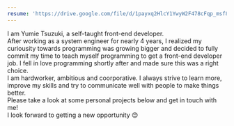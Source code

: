 ```yaml
---
resume: 'https://drive.google.com/file/d/1payxq2HlcY1YwyW2F478cFqp_msf84hY/view'
---
```


I am Yumie Tsuzuki, a self-taught front-end developer.<br />
After working as a system engineer for nearly 4 years, I realized my curiousity towards programming was growing bigger and decided to fully commit my time to teach myself programming to get a front-end developer job. I fell in love programming shortly after and made sure this was a right choice.<br />
I am hardworker, ambitious and coorporative. I always strive to learn more, improve my skills and try to communicate well with people to make things better.<br />
Please take a look at some personal projects below and get in touch with me!<br />
I look forward to getting a new opportunity 😊<br />
